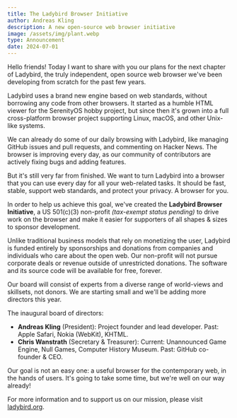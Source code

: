 ```yaml
---
title: The Ladybird Browser Initiative
author: Andreas Kling
description: A new open-source web browser initiative
image: /assets/img/plant.webp
type: Announcement
date: 2024-07-01
---
```


Hello friends! Today I want to share with you our plans for the next chapter of Ladybird, the truly independent, open source web browser we've been developing from scratch for the past few years.

Ladybird uses a brand new engine based on web standards, without borrowing any code from other browsers. It started as a humble HTML viewer for the SerenityOS hobby project, but since then it's grown into a full cross-platform browser project supporting Linux, macOS, and other Unix-like systems.

We can already do some of our daily browsing with Ladybird, like managing GitHub issues and pull requests, and commenting on Hacker News. The browser is improving every day, as our community of contributors are actively fixing bugs and adding features.

But it's still very far from finished. We want to turn Ladybird into a browser that you can use every day for all your web-related tasks. It should be fast, stable, support web standards, and protect your privacy. A browser for you.

In order to help us achieve this goal, we've created the **Ladybird Browser Initiative**, a US 501(c)(3) non-profit _(tax-exempt status pending)_ to drive work on the browser and make it easier for supporters of all shapes & sizes to sponsor development.

Unlike traditional business models that rely on monetizing the user, Ladybird is funded entirely by sponsorships and donations from companies and individuals who care about the open web. Our non-profit will not pursue corporate deals or revenue outside of unrestricted donations. The software and its source code will be available for free, forever.

Our board will consist of experts from a diverse range of world-views and skillsets, not donors. We are starting small and we'll be adding more directors this year.

The inaugural board of directors:

- **Andreas Kling** (President): Project founder and lead developer. Past: Apple Safari, Nokia (WebKit), KHTML.
- **Chris Wanstrath** (Secretary & Treasurer): Current: Unannounced Game Engine, Null Games, Computer History Museum. Past: GitHub co-founder & CEO.

Our goal is not an easy one: a useful browser for the contemporary web, in the hands of users. It's going to take some time, but we're well on our way already!

For more information and to support us on our mission, please visit [ladybird.org](https://ladybird.org/).
